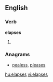 
==English==

===Verb===
'''elapses'''

# {{third-person singular of|[[elapse]]}}

===Anagrams===
* [[pealess#English|pealess]], [[pleases#English|pleases]]

[[hu:elapses]]
[[vi:elapses]]